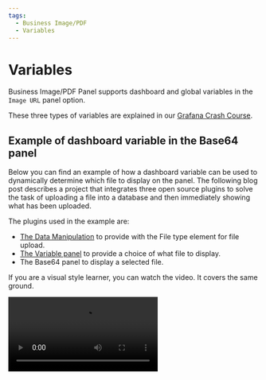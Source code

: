 ```yaml
---
tags:
  - Business Image/PDF
  - Variables
---
```



# Variables

Business Image/PDF Panel supports dashboard and global variables in the `Image URL` panel option.

These three types of variables are explained in our [Grafana Crash Course](/grafana/variables).

## Example of dashboard variable in the Base64 panel

Below you can find an example of how a dashboard variable can be used to dynamically determine which file to display on the panel. The following blog post describes a project that integrates three open source plugins to solve the task of uploading a file into a database and then immediately showing what has been uploaded.

The plugins used in the example are:

- [The Data Manipulation](/plugins/volkovlabs-form-panel/) to provide with the File type element for file upload.
- [The Variable panel](/plugins/volkovlabs-variable-panel/) to provide a choice of what file to display.
- The Base64 panel to display a selected file.

<BlogPost
  href="/blog/form-panel-file-upload-20240310/"
  src="/img/blog/2024-03-10-file-upload/banner.png"
  title="File upload using the Grafana dashboard."
/>

If you are a visual style learner, you can watch the video. It covers the same ground.

<Video
  src="https://www.youtube.com/embed/V4Sza0uDQNs"
  title="File Upload using Grafana dashboard."
/>
